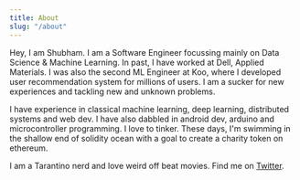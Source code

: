 ```yaml
---
title: About
slug: "/about"
---
```


Hey, I am Shubham. I am a Software Engineer focussing mainly on Data Science & Machine Learning. In past, I have worked at Dell, Applied Materials. I was also the second ML Engineer at Koo, where I developed user recommendation system for millions of users. I am a sucker for new experiences and tackling new and unknown problems. 

I have experience in classical machine learning, deep learning, distributed systems and web dev. I have also dabbled in android dev, arduino and microcontroller programming. I love to tinker. These days, I'm swimming in the shallow end of solidity ocean with a goal to create a charity token on ethereum.

I am a Tarantino nerd and love weird off beat movies. Find me on [Twitter](https://twitter.com/global_minima).
